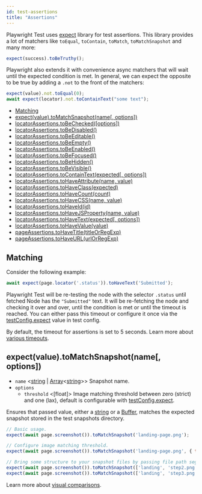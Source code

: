 ```yaml
---
id: test-assertions
title: "Assertions"
---
```


Playwright Test uses [expect](https://jestjs.io/docs/expect) library for test assertions. This library provides a lot of matchers like `toEqual`, `toContain`, `toMatch`, `toMatchSnapshot` and many more:

```js
expect(success).toBeTruthy();
```

Playwright also extends it with convenience async matchers that will wait until the expected condition is met. In general, we can expect the opposite to be true by adding a `.not` to the front of the matchers:

```js
expect(value).not.toEqual(0);
await expect(locator).not.toContainText("some text");
```

- [Matching](#matching)
- [expect(value).toMatchSnapshot(name[, options])](#expectvaluetomatchsnapshotname-options)
- [locatorAssertions.toBeChecked([options])](./api/class-locatorassertions.mdx#locator-assertions-to-be-checked)
- [locatorAssertions.toBeDisabled()](./api/class-locatorassertions.mdx#locator-assertions-to-be-disabled)
- [locatorAssertions.toBeEditable()](./api/class-locatorassertions.mdx#locator-assertions-to-be-editable)
- [locatorAssertions.toBeEmpty()](./api/class-locatorassertions.mdx#locator-assertions-to-be-empty)
- [locatorAssertions.toBeEnabled()](./api/class-locatorassertions.mdx#locator-assertions-to-be-enabled)
- [locatorAssertions.toBeFocused()](./api/class-locatorassertions.mdx#locator-assertions-to-be-focused)
- [locatorAssertions.toBeHidden()](./api/class-locatorassertions.mdx#locator-assertions-to-be-hidden)
- [locatorAssertions.toBeVisible()](./api/class-locatorassertions.mdx#locator-assertions-to-be-visible)
- [locatorAssertions.toContainText(expected[, options])](./api/class-locatorassertions.mdx#locator-assertions-to-contain-text)
- [locatorAssertions.toHaveAttribute(name, value)](./api/class-locatorassertions.mdx#locator-assertions-to-have-attribute)
- [locatorAssertions.toHaveClass(expected)](./api/class-locatorassertions.mdx#locator-assertions-to-have-class)
- [locatorAssertions.toHaveCount(count)](./api/class-locatorassertions.mdx#locator-assertions-to-have-count)
- [locatorAssertions.toHaveCSS(name, value)](./api/class-locatorassertions.mdx#locator-assertions-to-have-css)
- [locatorAssertions.toHaveId(id)](./api/class-locatorassertions.mdx#locator-assertions-to-have-id)
- [locatorAssertions.toHaveJSProperty(name, value)](./api/class-locatorassertions.mdx#locator-assertions-to-have-js-property)
- [locatorAssertions.toHaveText(expected[, options])](./api/class-locatorassertions.mdx#locator-assertions-to-have-text)
- [locatorAssertions.toHaveValue(value)](./api/class-locatorassertions.mdx#locator-assertions-to-have-value)
- [pageAssertions.toHaveTitle(titleOrRegExp)](./api/class-pageassertions.mdx#page-assertions-to-have-title)
- [pageAssertions.toHaveURL(urlOrRegExp)](./api/class-pageassertions.mdx#page-assertions-to-have-url)

## Matching

Consider the following example:

```js
await expect(page.locator('.status')).toHaveText('Submitted');
```

Playwright Test will be re-testing the node with the selector `.status` until fetched Node has the `"Submitted"` text. It will be re-fetching the node and checking it over and over, until the condition is met or until the timeout is reached. You can either pass this timeout or configure it once via the [testConfig.expect](./api/class-testconfig.mdx#test-config-expect) value in test config.

By default, the timeout for assertions is set to 5 seconds. Learn more about [various timeouts](./test-timeouts.mdx).

## expect(value).toMatchSnapshot(name[, options])
- `name` <[string] | [Array]<[string]>> Snapshot name.
- `options`
  - `threshold` <[float]> Image matching threshold between zero (strict) and one (lax), default is configurable with [testConfig.expect](./api/class-testconfig.mdx#test-config-expect).

Ensures that passed value, either a [string] or a [Buffer], matches the expected snapshot stored in the test snapshots directory.

```js
// Basic usage.
expect(await page.screenshot()).toMatchSnapshot('landing-page.png');

// Configure image matching threshold.
expect(await page.screenshot()).toMatchSnapshot('landing-page.png', { threshold: 0.3 });

// Bring some structure to your snapshot files by passing file path segments.
expect(await page.screenshot()).toMatchSnapshot(['landing', 'step2.png']);
expect(await page.screenshot()).toMatchSnapshot(['landing', 'step3.png']);
```

Learn more about [visual comparisons](./test-snapshots.mdx).

[Accessibility]: ./api/class-accessibility.mdx "Accessibility"
[Android]: ./api/class-android.mdx "Android"
[AndroidDevice]: ./api/class-androiddevice.mdx "AndroidDevice"
[AndroidInput]: ./api/class-androidinput.mdx "AndroidInput"
[AndroidSocket]: ./api/class-androidsocket.mdx "AndroidSocket"
[AndroidWebView]: ./api/class-androidwebview.mdx "AndroidWebView"
[APIRequest]: ./api/class-apirequest.mdx "APIRequest"
[APIRequestContext]: ./api/class-apirequestcontext.mdx "APIRequestContext"
[APIResponse]: ./api/class-apiresponse.mdx "APIResponse"
[APIResponseAssertions]: ./api/class-apiresponseassertions.mdx "APIResponseAssertions"
[Browser]: ./api/class-browser.mdx "Browser"
[BrowserContext]: ./api/class-browsercontext.mdx "BrowserContext"
[BrowserServer]: ./api/class-browserserver.mdx "BrowserServer"
[BrowserType]: ./api/class-browsertype.mdx "BrowserType"
[CDPSession]: ./api/class-cdpsession.mdx "CDPSession"
[ConsoleMessage]: ./api/class-consolemessage.mdx "ConsoleMessage"
[Coverage]: ./api/class-coverage.mdx "Coverage"
[Dialog]: ./api/class-dialog.mdx "Dialog"
[Download]: ./api/class-download.mdx "Download"
[Electron]: ./api/class-electron.mdx "Electron"
[ElectronApplication]: ./api/class-electronapplication.mdx "ElectronApplication"
[ElementHandle]: ./api/class-elementhandle.mdx "ElementHandle"
[FileChooser]: ./api/class-filechooser.mdx "FileChooser"
[Frame]: ./api/class-frame.mdx "Frame"
[FrameLocator]: ./api/class-framelocator.mdx "FrameLocator"
[JSHandle]: ./api/class-jshandle.mdx "JSHandle"
[Keyboard]: ./api/class-keyboard.mdx "Keyboard"
[Locator]: ./api/class-locator.mdx "Locator"
[LocatorAssertions]: ./api/class-locatorassertions.mdx "LocatorAssertions"
[Logger]: ./api/class-logger.mdx "Logger"
[Mouse]: ./api/class-mouse.mdx "Mouse"
[Page]: ./api/class-page.mdx "Page"
[PageAssertions]: ./api/class-pageassertions.mdx "PageAssertions"
[Playwright]: ./api/class-playwright.mdx "Playwright"
[PlaywrightAssertions]: ./api/class-playwrightassertions.mdx "PlaywrightAssertions"
[Request]: ./api/class-request.mdx "Request"
[Response]: ./api/class-response.mdx "Response"
[Route]: ./api/class-route.mdx "Route"
[Selectors]: ./api/class-selectors.mdx "Selectors"
[TimeoutError]: ./api/class-timeouterror.mdx "TimeoutError"
[Touchscreen]: ./api/class-touchscreen.mdx "Touchscreen"
[Tracing]: ./api/class-tracing.mdx "Tracing"
[Video]: ./api/class-video.mdx "Video"
[WebSocket]: ./api/class-websocket.mdx "WebSocket"
[Worker]: ./api/class-worker.mdx "Worker"
[Fixtures]: ./api/class-fixtures.mdx "Fixtures"
[Test]: ./api/class-test.mdx "Test"
[TestConfig]: ./api/class-testconfig.mdx "TestConfig"
[TestError]: ./api/class-testerror.mdx "TestError"
[TestInfo]: ./api/class-testinfo.mdx "TestInfo"
[TestOptions]: ./api/class-testoptions.mdx "TestOptions"
[TestProject]: ./api/class-testproject.mdx "TestProject"
[WorkerInfo]: ./api/class-workerinfo.mdx "WorkerInfo"
[Location]: ./api/class-location.mdx "Location"
[Reporter]: ./api/class-reporter.mdx "Reporter"
[Suite]: ./api/class-suite.mdx "Suite"
[TestCase]: ./api/class-testcase.mdx "TestCase"
[TestResult]: ./api/class-testresult.mdx "TestResult"
[TestStep]: ./api/class-teststep.mdx "TestStep"
[Element]: https://developer.mozilla.org/en-US/docs/Web/API/element "Element"
[EvaluationArgument]: ./evaluating.mdx#evaluation-argument "EvaluationArgument"
[Promise]: https://developer.mozilla.org/en-US/docs/Web/JavaScript/Reference/Global_Objects/Promise "Promise"
[iterator]: https://developer.mozilla.org/en-US/docs/Web/JavaScript/Reference/Iteration_protocols "Iterator"
[origin]: https://developer.mozilla.org/en-US/docs/Glossary/Origin "Origin"
[selector]: https://developer.mozilla.org/en-US/docs/Web/CSS/CSS_Selectors "selector"
[Serializable]: https://developer.mozilla.org/en-US/docs/Web/JavaScript/Reference/Global_Objects/JSON/stringify#Description "Serializable"
[UIEvent.detail]: https://developer.mozilla.org/en-US/docs/Web/API/UIEvent/detail "UIEvent.detail"
[UnixTime]: https://en.wikipedia.org/wiki/Unix_time "Unix Time"
[xpath]: https://developer.mozilla.org/en-US/docs/Web/XPath "xpath"

[Array]: https://developer.mozilla.org/en-US/docs/Web/JavaScript/Reference/Global_Objects/Array "Array"
[boolean]: https://developer.mozilla.org/en-US/docs/Web/JavaScript/Data_structures#Boolean_type "Boolean"
[Buffer]: https://nodejs.org/api/buffer.html#buffer_class_buffer "Buffer"
[ChildProcess]: https://nodejs.org/api/child_process.html "ChildProcess"
[Error]: https://nodejs.org/api/errors.html#errors_class_error "Error"
[EventEmitter]: https://nodejs.org/api/events.html#events_class_eventemitter "EventEmitter"
[function]: https://developer.mozilla.org/en-US/docs/Web/JavaScript/Reference/Global_Objects/Function "Function"
[Map]: https://developer.mozilla.org/en-US/docs/Web/JavaScript/Reference/Global_Objects/Map "Map"
[null]: https://developer.mozilla.org/en-US/docs/Web/JavaScript/Reference/Global_Objects/null "null"
[number]: https://developer.mozilla.org/en-US/docs/Web/JavaScript/Data_structures#Number_type "Number"
[Object]: https://developer.mozilla.org/en-US/docs/Web/JavaScript/Reference/Global_Objects/Object "Object"
[Promise]: https://developer.mozilla.org/en-US/docs/Web/JavaScript/Reference/Global_Objects/Promise "Promise"
[Readable]: https://nodejs.org/api/stream.html#stream_class_stream_readable "Readable"
[RegExp]: https://developer.mozilla.org/en-US/docs/Web/JavaScript/Reference/Global_Objects/RegExp "RegExp"
[string]: https://developer.mozilla.org/en-US/docs/Web/JavaScript/Data_structures#String_type "string"
[void]: https://developer.mozilla.org/en-US/docs/Web/JavaScript/Reference/Global_Objects/undefined "void"
[URL]: https://nodejs.org/api/url.html "URL"

[all available image tags]: https://mcr.microsoft.com/v2/playwright/tags/list "all available image tags"
[Docker Hub]: https://hub.docker.com/_/microsoft-playwright "Docker Hub"
[Dockerfile.focal]: https://github.com/microsoft/playwright/blob/master/utils/docker/Dockerfile.focal "Dockerfile.focal"
